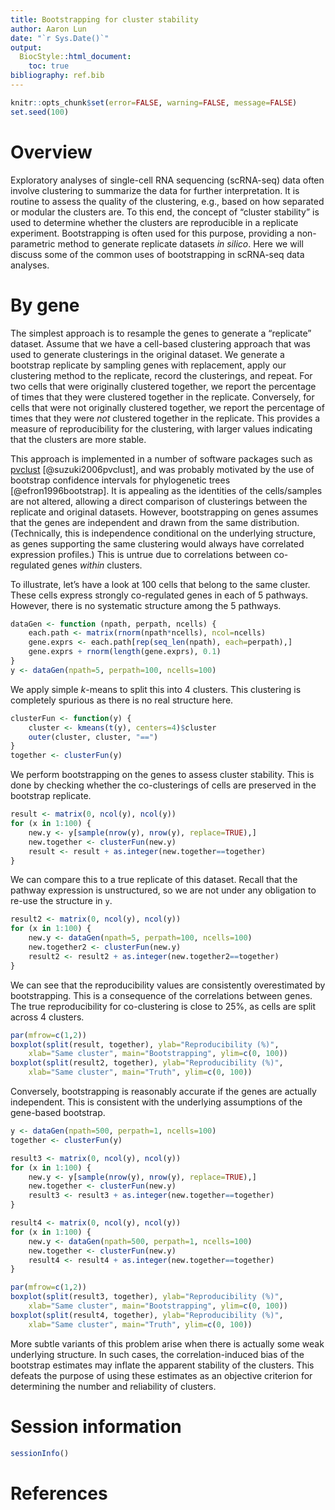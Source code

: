 ```yaml
---
title: Bootstrapping for cluster stability
author: Aaron Lun
date: "`r Sys.Date()`"
output:
  BiocStyle::html_document:
    toc: true
bibliography: ref.bib
---
```

    
```r
knitr::opts_chunk$set(error=FALSE, warning=FALSE, message=FALSE)
set.seed(100)
```

# Overview

Exploratory analyses of single-cell RNA sequencing (scRNA-seq) data often involve clustering to summarize the data for further interpretation.
It is routine to assess the quality of the clustering, e.g., based on how separated or modular the clusters are.
To this end, the concept of "cluster stability" is used to determine whether the clusters are reproducible in a replicate experiment.
Bootstrapping is often used for this purpose, providing a non-parametric method to generate replicate datasets _in silico_.
Here we will discuss some of the common uses of bootstrapping in scRNA-seq data analyses.

# By gene

The simplest approach is to resample the genes to generate a "replicate" dataset.
Assume that we have a cell-based clustering approach that was used to generate clusterings in the original dataset.
We generate a bootstrap replicate by sampling genes with replacement, apply our clustering method to the replicate, record the clusterings, and repeat.
For two cells that were originally clustered together, we report the percentage of times that they were clustered together in the replicate.
Conversely, for cells that were not originally clustered together, we report the percentage of times that they were _not_ clustered together in the replicate.
This provides a measure of reproducibility for the clustering, with larger values indicating that the clusters are more stable. 

This approach is implemented in a number of software packages such as [pvclust](https://cran.r-project.org/package=pvclust) [@suzuki2006pvclust],
and was probably motivated by the use of bootstrap confidence intervals for phylogenetic trees [@efron1996bootstrap].
It is appealing as the identities of the cells/samples are not altered, allowing a direct comparison of clusterings between the replicate and original datasets.
However, bootstrapping on genes assumes that the genes are independent and drawn from the same distribution.
(Technically, this is independence conditional on the underlying structure, as genes supporting the same clustering would always have correlated expression profiles.)
This is untrue due to correlations between co-regulated genes _within_ clusters.

To illustrate, let's have a look at 100 cells that belong to the same cluster.
These cells express strongly co-regulated genes in each of 5 pathways.
However, there is no systematic structure among the 5 pathways.

```r
dataGen <- function (npath, perpath, ncells) {
    each.path <- matrix(rnorm(npath*ncells), ncol=ncells)
    gene.exprs <- each.path[rep(seq_len(npath), each=perpath),]
    gene.exprs + rnorm(length(gene.exprs), 0.1)
}
y <- dataGen(npath=5, perpath=100, ncells=100)
```

We apply simple _k_-means to split this into 4 clusters.
This clustering is completely spurious as there is no real structure here.

```r
clusterFun <- function(y) {
    cluster <- kmeans(t(y), centers=4)$cluster
    outer(cluster, cluster, "==")
}
together <- clusterFun(y)
```

We perform bootstrapping on the genes to assess cluster stability.
This is done by checking whether the co-clusterings of cells are preserved in the bootstrap replicate.

```r
result <- matrix(0, ncol(y), ncol(y))
for (x in 1:100) {
    new.y <- y[sample(nrow(y), nrow(y), replace=TRUE),]
    new.together <- clusterFun(new.y)
    result <- result + as.integer(new.together==together)
}
```

We can compare this to a true replicate of this dataset.
Recall that the pathway expression is unstructured, so we are not under any obligation to re-use the structure in `y`.

```r
result2 <- matrix(0, ncol(y), ncol(y))
for (x in 1:100) {
    new.y <- dataGen(npath=5, perpath=100, ncells=100)
    new.together2 <- clusterFun(new.y)
    result2 <- result2 + as.integer(new.together2==together)
}
```

We can see that the reproducibility values are consistently overestimated by bootstrapping.
This is a consequence of the correlations between genes. 
The true reproducibility for co-clustering is close to 25%, as cells are split across 4 clusters.

```r
par(mfrow=c(1,2))
boxplot(split(result, together), ylab="Reproducibility (%)", 
    xlab="Same cluster", main="Bootstrapping", ylim=c(0, 100))
boxplot(split(result2, together), ylab="Reproducibility (%)", 
    xlab="Same cluster", main="Truth", ylim=c(0, 100))
```

Conversely, bootstrapping is reasonably accurate if the genes are actually independent.
This is consistent with the underlying assumptions of the gene-based bootstrap.

```r
y <- dataGen(npath=500, perpath=1, ncells=100)
together <- clusterFun(y)

result3 <- matrix(0, ncol(y), ncol(y))
for (x in 1:100) {
    new.y <- y[sample(nrow(y), nrow(y), replace=TRUE),]
    new.together <- clusterFun(new.y)
    result3 <- result3 + as.integer(new.together==together)
}

result4 <- matrix(0, ncol(y), ncol(y))
for (x in 1:100) {
    new.y <- dataGen(npath=500, perpath=1, ncells=100)
    new.together <- clusterFun(new.y)
    result4 <- result4 + as.integer(new.together==together)
}

par(mfrow=c(1,2))
boxplot(split(result3, together), ylab="Reproducibility (%)", 
    xlab="Same cluster", main="Bootstrapping", ylim=c(0, 100))
boxplot(split(result4, together), ylab="Reproducibility (%)", 
    xlab="Same cluster", main="Truth", ylim=c(0, 100))
```

More subtle variants of this problem arise when there is actually some weak underlying structure.
In such cases, the correlation-induced bias of the bootstrap estimates may inflate the apparent stability of the clusters.
This defeats the purpose of using these estimates as an objective criterion for determining the number and reliability of clusters.

# Session information

```r
sessionInfo()
```

# References

